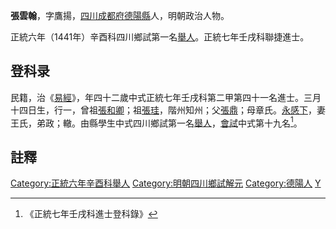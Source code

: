 {{明清人物信息框
| 姓名 = 張雲翰
| 原名 =
| 圖片名稱= 
| 圖片大小 =
| 圖片說明 = 
| 最高職務 =
| 國家 = 大明 
| 爵位 =
| 籍貫 = [[四川|四川]][[成都府|成都府]][[德阳县_(唐朝)|德陽縣]]
| 族裔 = 
| 旗籍 = 
| 字號 = 
| 諡號 =
| 出生日期 = 三月十四日
| 出生地點 =
| 逝世日期 = 
| 逝世地點 =
| 墓葬 =
| 配偶 = 王氏
| 親屬 = 曾祖[[張和卿|張和卿]]，祖[[張珪|張珪]]，父[[張鼎|張鼎]]，母章氏
| 出身 =
* 正統七年壬戌科進士
| 經歷 =
| 著作 =  
}}
'''張雲翰'''{{BD|1401年||？年||}}，字鷹揚，[[四川|四川]][[成都府|成都府]][[德阳县_(唐朝)|德陽縣]]人，明朝政治人物。

正統六年（1441年）辛酉科四川鄉試第一名[[舉人|舉人]]。正統七年壬戌科聯捷進士。

==登科录==
民籍，治《[[易經|易經]]》，年四十二歲中式正統七年壬戌科第二甲第四十一名進士。三月十四日生，行一，曾祖[[張和卿|張和卿]]；祖[[張珪|張珪]]，階州知州；父[[張鼎|張鼎]]；母章氏。[[永感下|永感下]]，妻王氏，弟政；轍。由縣學生中式四川鄉試第一名[[舉人|舉人]]，[[會試|會試]]中式第十九名<ref>《正統七年壬戌科進士登科錄》</ref>。

==註釋==
{{reflist}}
{{明朝人物小作品}}
{{正統七年壬戌科殿试金榜}}
{{DEFAULTSORT:Zhang張}}
[[Category:正統六年辛酉科舉人|Category:正統六年辛酉科舉人]]
[[Category:明朝四川鄉試解元|Category:明朝四川鄉試解元]]
[[Category:德陽人|Category:德陽人]]
[[Category:张姓|Y]]